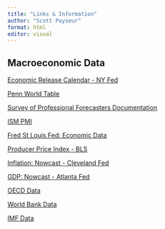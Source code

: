 ```yaml
---
title: "Links & Information"
author: "Scott Payseur"
format: html
editor: visual
---
```


## Macroeconomic Data

[Economic Release Calendar - NY Fed](https://www.newyorkfed.org/research/calendars/nationalecon_cal.html)

[Penn World Table](https://www.rug.nl/ggdc/productivity/pwt/?lang=en)

[Survey of Professional Forecasters Documentation](https://www.philadelphiafed.org/-/media/frbp/assets/surveys-and-data/survey-of-professional-forecasters/spf-documentation.pdf?)

[ISM PMI](https://www.ismworld.org/supply-management-news-and-reports/reports/ism-report-on-business/)

[Fred St Louis Fed: Economic Data](https://fred.stlouisfed.org/)

[Producer Price Index - BLS](https://www.bls.gov/ppi/overview.htm)

[Inflation: Nowcast - Cleveland Fed](https://www.clevelandfed.org/our-research/indicators-and-data/inflation-nowcasting.aspx)

[GDP: Nowcast - Atlanta Fed](https://www.atlantafed.org/cqer/research/gdpnow)

[OECD Data](https://data.oecd.org/)

[World Bank Data](https://data.worldbank.org/)

[IMF Data](https://data.imf.org/)
